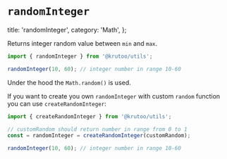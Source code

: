 # `randomInteger`

  title: 'randomInteger',
  category: 'Math',
};

Returns integer random value between `min` and `max`.

```js
import { randomInteger } from '@krutoo/utils';

randomInteger(10, 60); // integer number in range 10-60
```

Under the hood the `Math.random()` is used.

If you want to create you own `randomInteger` with custom `random` function you can use `createRandomInteger`:

```js
import { createRandomInteger } from '@krutoo/utils';

// customRandom should return number in range from 0 to 1
const = randomInteger = createRandomInteger(customRandom);

randomInteger(10, 60); // integer number in range 10-60
```
